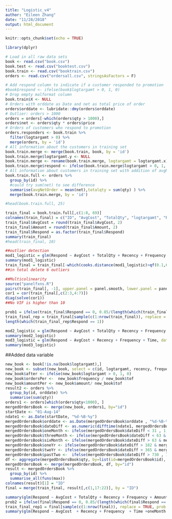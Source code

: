 ```yaml
---
title: "Logistic_v4"
author: "Eileen Zhang"
date: "11/28/2018"
output: html_document
---
```


```r
knitr::opts_chunk$set(echo = TRUE)
```

```r
library(dplyr)
```


```r
# Load in all raw data sets
book <- read.csv("book.csv")
book.test <- read.csv("booktest.csv")
book.train <- read.csv("booktrain.csv")
orders <- read.csv("ordersall.csv", stringsAsFactors = F)
```

```r
# Add respond column to indicate if a customer responded to promotion
#book$respond <- ifelse(book$logtargamt > 0, 1, 0)
# Drop empty malformat column
book.train$X <- NULL
# Orders with orddate as Date and net as total price of order
orders$orddate <- lubridate::dmy(orders$orddate)
# Outlier: orders > 1000
orders = orders[-which(orders$qty > 1000),]
orders$net <- orders$qty * orders$price
# Orders of customers who respond to promotion
orders.responders <- book.train %>% 
  filter(logtargamt > 0) %>%
  merge(orders, by = 'id')
# All information about the customers in training set
book.train.merge <- merge(book.train, book, by = 'id')
book.train.merge$logtargamt.y <- NULL
book.train.merge <- rename(book.train.merge, logtargamt = logtargamt.x)
book.train.merge$respond <- ifelse(book.train.merge$logtargamt > 0, 1, 0)
# All information about customers in training set with addition of avgNetOrder
book.train.full <- orders %>% 
  group_by(id) %>% 
  #could try sum(net) to see difference
  summarise(avgNetOrder = mean(net),totalqty = sum(qty) ) %>%
  merge(book.train.merge, by = 'id') 
```

```r
#head(book.train.full, 25)
```

```r
train_final = book.train.full[,c(1:8, 69)]
colnames(train_final) = c("ID", "AvgCost", "TotalQty", "logtargamt", "Recency", "Frequency", "Amount", "Time", "Respond")
train_final$AvgCost = round(train_final$AvgCost, 2)
train_final$Amount = round(train_final$Amount, 2)
train_final$Respond = as.factor(train_final$Respond)
summary(train_final)
#head(train_final, 10)
```

```r
##outlier detection
mod1_logistic = glm(Respond ~ AvgCost + TotalQty + Recency + Frequency + Amount + Time, data = train_final, family = binomial)
summary(mod1_logistic)
train_final = train_final[-which(cooks.distance(mod1_logistic)>qf(0.1,6,8218)),]
##in total delete 6 outliers
```

```r
##Multicolinearity
source("panelfxns.R")
pairs(train_final[, -1], upper.panel = panel.smooth, lower.panel = panel.cor, cex.labels=1.3)
cor1 = cor(train_final[,c(2:3,4:7)])
diag(solve(cor1))
##No VIF is higher than 10
```

```r
prob1 = ifelse(train_final$Respond == 0, 0.85/(length(which(train_final$Respond == 0))), 0.15/(length(which(train_final$Respond == 1))))
train_final_rep = train_final[sample(c(1:nrow(train_final)), replace = TRUE, prob = prob1),]
length(which(train_final_rep$Respond == 1))
```

```r
mod2_logistic = glm(Respond ~ AvgCost + TotalQty + Recency + Frequency + Amount + Time, data = train_final_rep, family = binomial)
summary(mod2_logistic)
mod3_logistic = glm(Respond ~ AvgCost + Recency + Frequency + Time, data = train_final_rep, family = binomial)
summary(mod3_logistic)
```

##Added data variable

```r
new_book <- book[!is.na(book$logtargamt),]
new_book <- subset(new_book, select = c(id, logtargamt, recency, frequency, amount, tof))
new_book$after <- ifelse(new_book$logtargamt > 0, 1, 0)
new_book$ordersPer <-  new_book$frequency / new_book$tof
new_book$amountPer <- new_book$amount/ new_book$tof
result2 <- orders %>%
  group_by(id, orddate) %>%
  summarise(sum(qty))
orders1 <- orders[which(orders$qty<1000), ]
mergedOrdersBook <- merge(new_book, orders1, by="id")
startDate <- "01-Aug-14"
ndate1 <- as.Date(startDate, "%d-%B-%y")
mergedOrdersBook$orddate <- as.Date(mergedOrdersBook$orddate , "%d-%B-%y")
mergedOrdersBook$dateDiff <- as.numeric(difftime(ndate1, mergedOrdersBook$orddate), units="days")
mergedOrdersBook$oneMonth <- ifelse(mergedOrdersBook$dateDiff < 31 , 1, 0)
mergedOrdersBook$threeMonth <- ifelse(mergedOrdersBook$dateDiff < 63 & mergedOrdersBook$dateDiff >31, 1, 0)
mergedOrdersBook$sixMonth <- ifelse(mergedOrdersBook$dateDiff > 63 & mergedOrdersBook$dateDiff <183 , 1, 0)
mergedOrdersBook$oneYr <- ifelse(mergedOrdersBook$dateDiff > 182 & mergedOrdersBook$dateDiff < 365 , 1, 0)
mergedOrdersBook$twoYr <- ifelse(mergedOrdersBook$dateDiff > 365 & mergedOrdersBook$dateDiff < 730 , 1, 0)
mergedOrdersBook$pastTwo <-  ifelse(mergedOrdersBook$dateDiff > 730 , 1, 0)
df <- aggregate(mergedOrdersBook$qty, by=list(id=mergedOrdersBook$id), FUN=sum)
mergedOrdersBook <- merge(mergedOrdersBook, df, by="id")
result <- mergedOrdersBook %>%
  group_by(id) %>%
  summarise_all(funs(max))
colnames(result)[1] = "ID"
final = merge(train_final, result[,c(1,17:22)], by = "ID")
```

```r
summary(glm(Respond ~ AvgCost + TotalQty + Recency + Frequency + Amount + Time + oneYr +oneMonth + threeMonth+sixMonth, data = final, family = binomial))
prob2 = ifelse(final$Respond == 0, 0.85/(length(which(final$Respond == 0))), 0.15/(length(which(final$Respond == 1))))
train_final_rep1 = final[sample(c(1:nrow(final)), replace = TRUE, prob = prob2),]
summary(glm(Respond ~ AvgCost  + Recency + Frequency  + Time +oneMonth + threeMonth+sixMonth + twoYr + pastTwo, data = train_final_rep1, family = binomial))
```